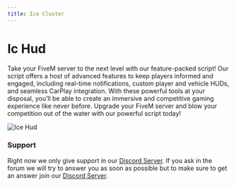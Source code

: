 ```yaml
---
title: Ice Cluster
---
```


# Ic Hud


Take your FiveM server to the next level with our feature-packed script! Our script offers a host of advanced features to keep players informed and engaged, including real-time notifications, custom player and vehicle HUDs, and seamless CarPlay integration. With these powerful tools at your disposal, you’ll be able to create an immersive and competitive gaming experience like never before. Upgrade your FiveM server and blow your competition out of the water with our powerful script today!

![Ice Hud](./assets/icehud.jpeg)

### Support
Right now we only give support in our [Discord Server](https://discord.gg/3DhEgXAX2U). If you ask in the forum we will try to answer you as soon as possible but to make sure to get an answer join our [Discord Server](https://discord.gg/3DhEgXAX2U).